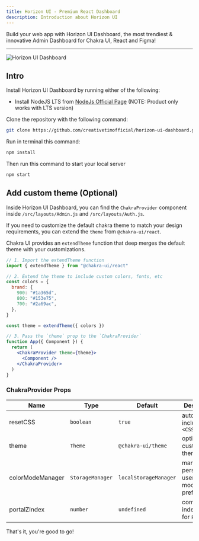 ```yaml
---
title: Horizon UI - Premium React Dashboard
description: Introduction about Horizon UI
---
```


Build your web app with Horizon UI Dashboard, the most trendiest & innovative
Admin Dashboard for Chakra UI, React and Figma!

---

![Horizon UI Dashboard](/assets/images/san-juan-mountains.jpg "San Juan Mountains")

## Intro

Install Horizon UI Dashboard by running either of the following:

- Install NodeJS LTS from
  [NodeJs Official Page](https://nodejs.org/en/?ref=creativetim) (NOTE: Product
  only works with LTS version)

Clone the repository with the following command:

```bash
git clone https://github.com/creativetimofficial/horizon-ui-dashboard.git
```

Run in terminal this command:

```bash
npm install
```

Then run this command to start your local server

```bash
npm start
```

## Add custom theme (Optional)

Inside Horizon UI Dashboard, you can find the `ChakraProvider` component inside
`/src/layouts/Admin.js` and `/src/layouts/Auth.js`.

If you need to customize the default chakra theme to match your design
requirements, you can extend the `theme` from `@chakra-ui/react`.

Chakra UI provides an `extendTheme` function that deep merges the default theme
with your customizations.

```jsx live=false
// 1. Import the extendTheme function
import { extendTheme } from "@chakra-ui/react"

// 2. Extend the theme to include custom colors, fonts, etc
const colors = {
  brand: {
    900: "#1a365d",
    800: "#153e75",
    700: "#2a69ac",
  },
}

const theme = extendTheme({ colors })

// 3. Pass the `theme` prop to the `ChakraProvider`
function App({ Component }) {
  return (
    <ChakraProvider theme={theme}>
      <Component />
    </ChakraProvider>
  )
}
```

### ChakraProvider Props

| Name             | Type             | Default               | Description                                         |
| ---------------- | ---------------- | --------------------- | --------------------------------------------------- |
| resetCSS         | `boolean`        | `true`                | automatically includes `<CSSReset />`               |
| theme            | `Theme`          | `@chakra-ui/theme`    | optional custom theme                               |
| colorModeManager | `StorageManager` | `localStorageManager` | manager to persist a users color mode preference in |
| portalZIndex     | `number`         | `undefined`           | common z-index to use for `Portal`                  |

That's it, you're good to go!

